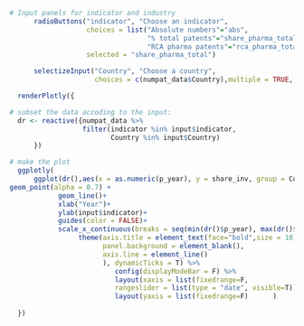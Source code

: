 ```r


# Input panels for indicator and industry
      radioButtons("indicator", "Choose an indicator",
                   choices = list("Absolute numbers"="abs",
                                  "% total patents"="share_pharma_total", 
                                  "RCA pharma patents"="rca_pharma_total"),
                   selected = "share_pharma_total")

      selectizeInput("Country", "Choose a country",
                     choices = c(numpat_data$Country),multiple = TRUE, selected = "Switzerland")

  renderPlotly({

# subset the data accoding to the input:
  dr <- reactive({numpat_data %>%
                  filter(indicator %in% input$indicator,
                         Country %in% input$Country)
      }) 

# make the plot
  ggplotly(  
      ggplot(dr(),aes(x = as.numeric(p_year), y = share_inv, group = Country, colour = Country)) +
geom_point(alpha = 0.7) +  
            geom_line()+
            xlab("Year")+
            ylab(input$indicator)+
            guides(color = FALSE)+
            scale_x_continuous(breaks = seq(min(dr()$p_year), max(dr()$p_year), by = 5)) +
                 theme(axis.title = element_text(face="bold",size = 10),
                       panel.background = element_blank(),
                       axis.line = element_line()
                       ), dynamicTicks = T) %>%
                          config(displayModeBar = F) %>%
                          layout(xaxis = list(fixedrange=F, 
                          rangeslider = list(type = "date", visible=T))) %>%
                          layout(yaxis = list(fixedrange=F)      )
    
  })

```
